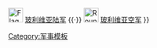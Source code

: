 {{Navbox
|name = 玻利维亚军事
|title = [[玻利维亚军事]]
|titlestyle = {{{titlestyle|}}}
|list1 = [[Image:Naval Ensign of Bolivia.svg|30px]] [[玻利维亚海军]] {{·}} [[Image:Flag of Bolivia (military) (2).svg|30px]] [[玻利维亚陆军]] {{·}} [[Image:Roundel of Bolivia.svg|30px]] [[玻利维亚空军]]
}}<noinclude>[[Category:军事模板]]
</noinclude>